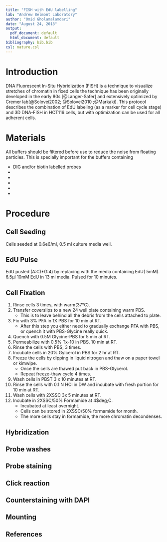 ```yaml
---
title: "FISH with EdU labelling"
lab: "Andrew Belmont Laboratory"
author: "Omid Gholamalamdari"
date: "August 24, 2018"
output:
  pdf_document: default
  html_document: default
bibliography: bib.bib
csl: nature.csl
---
```


# Introduction

DNA Fluorescent In-Situ Hybridization (FISH) is a technique to visualize stretches of chromatin
in fixed cells the technique has been originally developed in the early 80s [@Langer-Safer] and
extensively optimized by Cremer lab[@Solovei2002; @Solovei2010 ;@Markaki].
This protocol describes the combination of EdU labeling (as a marker for cell cycle stage) and
3D DNA-FISH in HCT116 cells, but with optimization can be used for all adherent cells.

# Materials
All buffers should be filtered before use to reduce the noise from floating particles.
This is specially important for the buffers containing 

+ DIG and/or biotin labelled probes
+ 
+ 
+ 
+ 
+

# Procedure
## Cell Seeding
Cells seeded at 0.6e6/ml, 0.5 ml culture media well.

## EdU Pulse
EdU pusled (A:C)*(1:4) by replacing with the media containing EdU( 5mM).
6.5µl 10mM EdU in 13 ml media.
Pulsed for 10 minutes.

## Cell Fixation
1. Rinse cells 3 times, with warm(37&deg;C).
2. Transfer coverslips to a new 24 well plate containing warm PBS. 
    + This is to leave behind all the debris from the cells attached to plate.
3. Fix with 3% PFA in 1X PBS for 10 min at RT.
    + After this step you either need to gradually exchange PFA with PBS, or quench it with PBS-Glycine really quick.
4. Quench with 0.5M Glycine-PBS for 5 min at RT.
5. Permeabilize with 0.5% Tx-10 in PBS. 10 min at RT.
6. Rinse the cells with PBS, 3 times.
7. Incubate cells in 20% Gylcerol in PBS for 2 hr at RT.
8. Freeze the cells by dipping in liquid nitrogen and thaw on a paper towel or kimwipe.
    + Once the cells are thawed put back in PBS-Glycerol.
    + Repeat freeze-thaw cycle 4 times.
9. Wash cells in PBST 3 x 10 minutes at RT.
10. Rinse the cells with 0.1 N HCl in DW and incubate with fresh portion for 10 min at RT.
11. Wash cells with 2XSSC 3x 5 minutes at RT.
12. Incubate in 2XSSC/50% Formamide at 4$deg;C.
    + Incubated at least overnight.
    + Cells can be stored in 2XSSC/50% formamide for month.
    + The more cells stay in formamide, the more chromatin decondenses.

## Hybridization

## Probe washes

## Probe staining

## Click reaction

## Counterstaining with DAPI

## Mounting

## References













